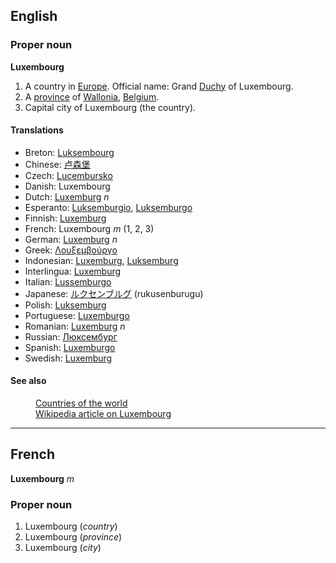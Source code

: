 ==English==
===Proper noun===
'''Luxembourg'''

#A country in [[Europe]]. Official name: Grand [[Duchy]] of Luxembourg.
#A [[province]] of [[Wallonia]], [[Belgium]].
#Capital city of Luxembourg (the country).

====Translations====
*Breton: [[Luksembourg]]
*Chinese: [[卢森堡]]
*Czech: [[Lucembursko]]
*Danish: Luxembourg
*Dutch: [[Luxemburg]] ''n''
*Esperanto: [[Luksemburgio]], [[Luksemburgo]]
*Finnish: [[Luxemburg]]
*French: Luxembourg ''m'' (1, 2, 3)
*German: [[Luxemburg]] ''n''
*Greek: [[Λουξεμβούργο]]
*Indonesian: [[Luxemburg]], [[Luksemburg]]
*Interlingua: [[Luxemburg]]
*Italian: [[Lussemburgo]]
*Japanese: [[ルクセンブルグ]] (rukusenburugu)
*Polish: [[Luksemburg]]
*Portuguese: [[Luxemburgo]]
*Romanian: [[Luxemburg]] ''n''
*Russian: [[Люксембург]]
*Spanish: [[Luxemburgo]]
*Swedish: [[Luxemburg]]

====See also====
:[[Countries of the world]]
:[[en:Luxembourg|Wikipedia article on Luxembourg]]

----
==French==
'''Luxembourg''' ''m''

===Proper noun===

#Luxembourg (''country'')
#Luxembourg (''province'')
#Luxembourg (''city'')